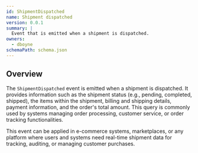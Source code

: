 ```yaml
---
id: ShipmentDispatched
name: Shipment dispatched
version: 0.0.1
summary: |
  Event that is emitted when a shipment is dispatched.
owners:
  - dboyne
schemaPath: schema.json
---
```



## Overview

The `ShipmentDispatched` event is emitted when a shipment is dispatched. It provides information such as the shipment status (e.g., pending, completed, shipped), the items within the shipment, billing and shipping details, payment information, and the order's total amount. This query is commonly used by systems managing order processing, customer service, or order tracking functionalities.

This event can be applied in e-commerce systems, marketplaces, or any platform where users and systems need real-time shipment data for tracking, auditing, or managing customer purchases.

<NodeGraph />

<SchemaViewer file="schema.json" title="JSON Schema" maxHeight="500" />
